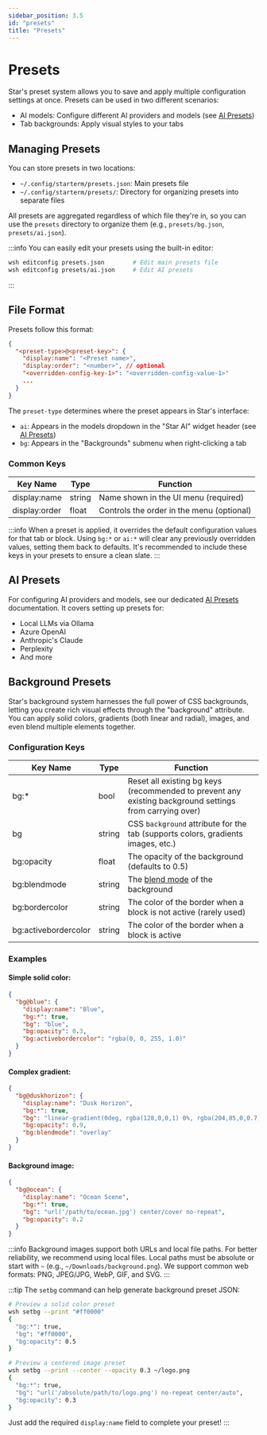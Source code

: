 ```yaml
---
sidebar_position: 3.5
id: "presets"
title: "Presets"
---
```


# Presets

Star's preset system allows you to save and apply multiple configuration settings at once. Presets can be used in two different scenarios:

- AI models: Configure different AI providers and models (see [AI Presets](/ai-presets))
- Tab backgrounds: Apply visual styles to your tabs

## Managing Presets

You can store presets in two locations:

- `~/.config/starterm/presets.json`: Main presets file
- `~/.config/starterm/presets/`: Directory for organizing presets into separate files

All presets are aggregated regardless of which file they're in, so you can use the `presets` directory to organize them (e.g., `presets/bg.json`, `presets/ai.json`).

:::info
You can easily edit your presets using the built-in editor:

```bash
wsh editconfig presets.json        # Edit main presets file
wsh editconfig presets/ai.json     # Edit AI presets
```

:::

## File Format

Presets follow this format:

```json
{
  "<preset-type>@<preset-key>": {
    "display:name": "<Preset name>",
    "display:order": "<number>", // optional
    "<overridden-config-key-1>": "<overridden-config-value-1>"
    ...
  }
}
```

The `preset-type` determines where the preset appears in Star's interface:

- `ai`: Appears in the models dropdown in the "Star AI" widget header (see [AI Presets](/ai-presets))
- `bg`: Appears in the "Backgrounds" submenu when right-clicking a tab

### Common Keys

| Key Name      | Type   | Function                                  |
| ------------- | ------ | ----------------------------------------- |
| display:name  | string | Name shown in the UI menu (required)      |
| display:order | float  | Controls the order in the menu (optional) |

:::info
When a preset is applied, it overrides the default configuration values for that tab or block. Using `bg:*` or `ai:*` will clear any previously overridden values, setting them back to defaults. It's recommended to include these keys in your presets to ensure a clean slate.
:::

## AI Presets

For configuring AI providers and models, see our dedicated [AI Presets](/ai-presets) documentation. It covers setting up presets for:

- Local LLMs via Ollama
- Azure OpenAI
- Anthropic's Claude
- Perplexity
- And more

## Background Presets

Star's background system harnesses the full power of CSS backgrounds, letting you create rich visual effects through the "background" attribute. You can apply solid colors, gradients (both linear and radial), images, and even blend multiple elements together.

### Configuration Keys

| Key Name             | Type   | Function                                                                                                |
| -------------------- | ------ | ------------------------------------------------------------------------------------------------------- |
| bg:\*                | bool   | Reset all existing bg keys (recommended to prevent any existing background settings from carrying over) |
| bg                   | string | CSS `background` attribute for the tab (supports colors, gradients images, etc.)                        |
| bg:opacity           | float  | The opacity of the background (defaults to 0.5)                                                         |
| bg:blendmode         | string | The [blend mode](https://developer.mozilla.org/en-US/docs/Web/CSS/blend-mode) of the background         |
| bg:bordercolor       | string | The color of the border when a block is not active (rarely used)                                        |
| bg:activebordercolor | string | The color of the border when a block is active                                                          |

### Examples

#### Simple solid color:

```json
{
  "bg@blue": {
    "display:name": "Blue",
    "bg:*": true,
    "bg": "blue",
    "bg:opacity": 0.3,
    "bg:activebordercolor": "rgba(0, 0, 255, 1.0)"
  }
}
```

#### Complex gradient:

```json
{
  "bg@duskhorizon": {
    "display:name": "Dusk Horizon",
    "bg:*": true,
    "bg": "linear-gradient(0deg, rgba(128,0,0,1) 0%, rgba(204,85,0,0.7) 20%, rgba(255,140,0,0.6) 45%, rgba(160,90,160,0.5) 65%, rgba(60,60,120,1) 100%), radial-gradient(circle at 30% 30%, rgba(255,255,255,0.1), transparent 60%), radial-gradient(circle at 70% 70%, rgba(255,255,255,0.05), transparent 70%)",
    "bg:opacity": 0.9,
    "bg:blendmode": "overlay"
  }
}
```

#### Background image:

```json
{
  "bg@ocean": {
    "display:name": "Ocean Scene",
    "bg:*": true,
    "bg": "url('/path/to/ocean.jpg') center/cover no-repeat",
    "bg:opacity": 0.2
  }
}
```

:::info
Background images support both URLs and local file paths. For better reliability, we recommend using local files. Local paths must be absolute or start with `~` (e.g., `~/Downloads/background.png`). We support common web formats: PNG, JPEG/JPG, WebP, GIF, and SVG.
:::

:::tip
The `setbg` command can help generate background preset JSON:

```bash
# Preview a solid color preset
wsh setbg --print "#ff0000"
{
  "bg:*": true,
  "bg": "#ff0000",
  "bg:opacity": 0.5
}

# Preview a centered image preset
wsh setbg --print --center --opacity 0.3 ~/logo.png
{
  "bg:*": true,
  "bg": "url('/absolute/path/to/logo.png') no-repeat center/auto",
  "bg:opacity": 0.3
}
```

Just add the required `display:name` field to complete your preset!
:::
